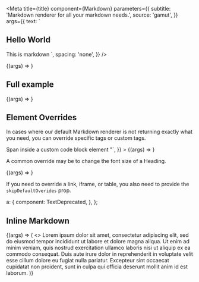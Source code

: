 

<Meta
  title={title}
  component={Markdown}
  parameters={{
    subtitle: 'Markdown renderer for all your markdown needs.',
    source: 'gamut',
  }}
  args={{
    text: `
## Hello World
This is markdown
    `,
    spacing: 'none',
  }}
/>

<Canvas>
  <Story name="Basics">{(args) => <Markdown {...args} />}</Story>
</Canvas>

<Props story="Basics" />

## Full example

<Canvas>
  <Story name="Full Example" args={{ text: exampleMarkdown }}>
    {(args) => <Markdown {...args} />}
  </Story>
</Canvas>

## Element Overrides

In cases where our default Markdown renderer is not returning exactly what you need, you can override specific tags or custom tags.

<Canvas>
  <Story
    name="Element Overrides"
    args={{
      overrides: elements,
      text: `"## Hello World
          <CodeBlock>Span inside a custom code block element</CodeBlock>
          <CustomElement title='A Custom Component' />"`,
    }}
  >
    {(args) => <Markdown {...args} />}
  </Story>
</Canvas>

A common override may be to change the font size of a Heading.

<Canvas>
  <Story
    name="Tag Overrides"
    args={{ overrides: tags, text: '### Smaller H3' }}
  >
    {(args) => <Markdown {...args} />}
  </Story>
</Canvas>

If you need to override a link, iframe, or table, you also need to provide the `skipDefaultOverides` prop.

  a: {
    component: TextDeprecated,
  },
};

<Canvas>
  <Story
    name="Link Overrides"
    args={{
      text: 'This was a link](https://codecademy.com).',
      skipDefaultOverides: true,
      overrides,
    }}
  >
    <Markdown skipDefaultOverides />
  </Story>
</Canvas>

## Inline Markdown

<Canvas>
  <Story
    name="Inline Markdown"
    args={{ text: `this is an inline markdown component`, inline: true }}
  >
    {(args) => (
      <>
        Lorem ipsum dolor sit amet, consectetur adipiscing elit, sed do eiusmod
        tempor incididunt ut labore et dolore magna aliqua.
        <Markdown {...args} />
        Ut enim ad minim veniam, quis nostrud exercitation ullamco laboris nisi
        ut aliquip ex ea commodo consequat. Duis aute irure dolor in
        reprehenderit in voluptate velit esse cillum dolore eu fugiat nulla
        pariatur. Excepteur sint occaecat cupidatat non proident, sunt in culpa
        qui officia deserunt mollit anim id est laborum.
      </>
    )}
  </Story>
</Canvas>
